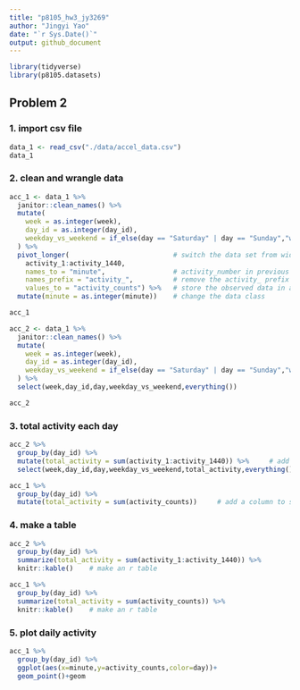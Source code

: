 ```yaml
---
title: "p8105_hw3_jy3269"
author: "Jingyi Yao"
date: "`r Sys.Date()`"
output: github_document
---
```


```r
library(tidyverse)
library(p8105.datasets)
```

## Problem 2

### 1. import csv file
```r
data_1 <- read_csv("./data/accel_data.csv")
data_1

```

### 2. clean and wrangle data

```r
acc_1 <- data_1 %>% 
  janitor::clean_names() %>% 
  mutate(
    week = as.integer(week),
    day_id = as.integer(day_id),
    weekday_vs_weekend = if_else(day == "Saturday" | day == "Sunday","weekend","weekday") # new variable indicate whether the day is weekend or weekday
  ) %>% 
  pivot_longer(                          # switch the data set from wider to longer
    activity_1:activity_1440,
    names_to = "minute",                 # activity_number in previous column names indicate the minute       
    names_prefix = "activity_",          # remove the activity_ prefix and preserve the number
    values_to = "activity_counts") %>%   # store the observed data in a new column names activity_counts
  mutate(minute = as.integer(minute))    # change the data class

acc_1
```

```r
acc_2 <- data_1 %>% 
  janitor::clean_names() %>% 
  mutate(
    week = as.integer(week),
    day_id = as.integer(day_id),
    weekday_vs_weekend = if_else(day == "Saturday" | day == "Sunday","weekend","weekday") # new variable indicate whether the day is weekend or weekday
  ) %>% 
  select(week,day_id,day,weekday_vs_weekend,everything())

acc_2

```



### 3. total activity each day
```r
acc_2 %>% 
  group_by(day_id) %>% 
  mutate(total_activity = sum(activity_1:activity_1440)) %>%     # add a column to store the daily sum
  select(week,day_id,day,weekday_vs_weekend,total_activity,everything()) # show the new column at the front

```


```r
acc_1 %>% 
  group_by(day_id) %>% 
  mutate(total_activity = sum(activity_counts))     # add a column to store the daily sum

```




### 4. make a table

```r
acc_2 %>% 
  group_by(day_id) %>% 
  summarize(total_activity = sum(activity_1:activity_1440)) %>% 
  knitr::kable()    # make an r table

```


```r
acc_1 %>% 
  group_by(day_id) %>% 
  summarize(total_activity = sum(activity_counts)) %>% 
  knitr::kable()    # make an r table

```




### 5. plot daily activity
```r
acc_1 %>%  
  group_by(day_id) %>%
  ggplot(aes(x=minute,y=activity_counts,color=day))+
  geom_point()+geom
  
```

```r


```

```r


```

```r


```

```r


```

```r


```

```r


```

```r


```

```r


```























